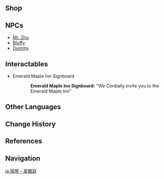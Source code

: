 {{Location Infobox
|image        = NPC Location Mr. Zhu Context.png
|type         = Point of Interest
|region       = Liyue
|area         = Sea of Clouds
|subarea      = Liyue Harbor
}}
{{Location Intro|The '''Emerald Maple Inn'''|description=<p>It is an inn located west of the [[Statue of The Seven]], and it overlooks [[Luhua Pool]]. Due to its relatively remote location, its proprietor, [[Mr. Zhu]], struggles to get patrons.</p><p>[[Mona]] used to frequent the inn before she moved to [[Mondstadt]], due to the inn's cheap prices.<ref>{{Ref/Quest|Astrology and the 50-Year Pact}}</ref></p>}}

==Shop==
{{Vendor|Mr. Zhu}}

==NPCs==
*[[Mr. Zhu]]
*[[Bluffy]]
*[[Dummy]]

==Interactables==
* Emerald Maple Inn Signboard
{{Dialogue start}}
::'''Emerald Maple Inn Signboard:''' "We Cordially invite you to the Emerald Maple Inn"
{{Dialogue end}}

==Other Languages==
{{Other Languages
|en      = Emerald Maple Inn
|zhs     = 客栈・翠枫庭
|zhs_rm  = Kèzhàn - Cuìfēng-tíng
|zht     = 客棧・翠楓庭
|zht_rm  = Kèzhàn - Cuìfēng-tíng
|zh_tl   = Inn - Emerald Maple Court
|ja      = 宿屋・翠楓庭
|ja_rm   = Yadoya - Suifuutei{{Assumed}}
|ja_tl   = Inn - Emerald Maple Garden
|ko      = 취풍정・객잔
|ko_rm   = Chwipungjeong - Gaekjan
|ko_tl   = Blue Maple Garden Inn
|es      = Posada de El Arce Esmeralda
|es_tl   = Inn of The Emerald Maple<!--capitalize "the" as tx has it capitalized so it means its part of a proper name-->
|fr      = L'Érable émeraude
|fr_tl   = The Emerald Maple
|ru      = Гостинице "Изумрудный клён"
|ru_tl   = "Emerald Maple" Hotel
|th      = Emerald Maple Inn
|vi      = Trọ Thúy Phong Đình
|vi_tl   = 
|de      = Gasthaus Smaragdahorn
|de_tl   = Inn Emerald Maple
|id      = Penginapan Emerald Maple
|id_tl   = Emerald Maple Inn
|pt      = Pousada Bordo Esmeralda
|pt_tl   = 
|tr      = Zümrüt Çınarı Hanı
|tr_tl   = 
|it      = Locanda Acero di smeraldo
|it_tl   = 
}}

==Change History==
{{Change History|1.0}}

==References==
{{Reflist}}

==Navigation==
{{PoI Navbox|Liyue}}

[[ja:宿屋・翠楓庭]]
